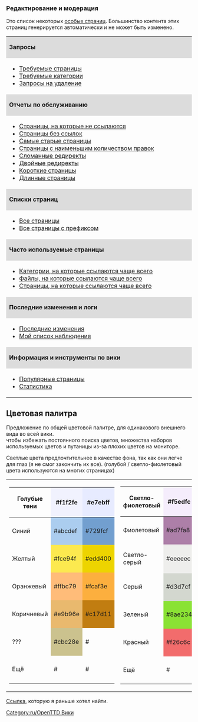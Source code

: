 
===Редактирование и модерация===

Это список некоторых [[en/Special/SpecialPages|особых страниц]]. Большинство контента этих страниц генерируется автоматически и не может быть изменено.

{| width="100%"
|colspan=2 style="background:#DCDCDC;"|'''Запросы'''
|-
| width="35%" |
* [[en/Special/WantedPages|Требуемые страницы]]
* [[en/Special/Wantedcategories|Требуемые категории]]
* [[:Category:en/Requests for deletion|Запросы на удаление]]
|
* [[:Category:en/Articles to be expanded|Статьи, которые нужно расширить]]
* [[:Category:en/Articles to be updated|Статьи, которые нужно обновить]]
* [[:Category:en/Articles to be merged|Статьи, которые нужно объединить]]
|-
|colspan=2 style="background:#DCDCDC;"|'''Отчеты по обслуживанию'''
|-
| 
* [[en/Special/Lonelypages|Страницы, на которые не ссылаются]]
* [[en/Special/Deadendpages|Страницы без ссылок]]
* [[en/Special/Ancientpages|Самые старые страницы]]
* [[en/Special/Fewestrevisions|Страницы с наименьшим количеством правок]]
* [[en/Special/BrokenRedirects|Сломанные редиректы]]
* [[en/Special/DoubleRedirects|Двойные редиректы]]
* [[en/Special/ShortPages|Короткие страницы]]
* [[en/Special/LongPages|Длинные страницы]]
| style="vertical-align:top;"|
* [[en/Special/Uncategorizedcategories|Категории без категорий]]
* [[en/Special/Uncategorizedpages|Страницы без категорий]]
* [[en/Special/Uncategorizedimages|Изображения без категорий]]
* [[en/Special/Unusedimages|Неиспользуемые изображения]]
* [[en/Special/Unusedcategories|Неиспользуемые категории]]
* [[en/Special/Unusedtemplates|Неиспользуемые шаблоны]]
|-
|colspan=2 style="background:#DCDCDC;"|'''Списки страниц'''
|-
|
* [[en/Special/AllPages|Все страницы]]
* [[en/Special/PrefixIndex|Все страницы с префиксом]]
|
* [[en/Special/Categories|Категории]]
* [[en/Special/Listredirects|Список всех редиректов]]
|-
|colspan=2 style="background:#DCDCDC;"|'''Часто используемые страницы'''
|-
|
* [[en/Special/MostLinkedCategories|Категории, на которые ссылаются чаще всего]]
* [[en/Special/Mostimages|Файлы, на которые ссылаются чаще всего]]
* [[en/Special/Mostlinked|Страницы, на которые ссылаются чаще всего]]
|
* [[en/Special/MostLinkedTemplates|Шаблоны, на которые ссылаются чаще всего]]
* [[en/Special/MostCategories|Страницы с наибольшим количеством категорий]]
* [[en/Special/MostRevisions|Страницы с наибольшим количеством правок]]
|-
|colspan=2 style="background:#DCDCDC;"|'''Последние изменения и логи'''
|-
|
* [[en/Special/RecentChanges|Последние изменения]]
* [[en/Special/Watchlist|Мой список наблюдения]]
|
* [[en/Special/Newpages|Новые страницы]]
* [[en/Special/Newimages|Новые изображения]]
|-
|colspan=2 style="background:#DCDCDC;"|'''Информация и инструменты по вики'''
|-
|
* [[en/Special/Popularpages|Популярные страницы]]
* [[en/Special/Statistics|Статистика]]
|
* [[en/Special/Version|Версия]]
|}


==Цветовая палитра==
Предложение по общей цветовой палитре, для одинакового внешнего вида во всей вики.<br />
чтобы избежать постоянного поиска цветов, множества наборов используемых цветов и путаницы из-за плохих цветов на мониторе.

Светлые цвета предпочтительнее в качестве фона, так как они легче для глаз (я не смог закончить их все).
(голубой / светло-фиолетовый цвета используются на многих страницах)


{|style="width:100%;"
|style="width:30%;"|
{|
!style="width:100px;"| Голубые тени
|style="background:#f1f2fe; height:75px; width:75px; -moz-border-radius:1em;"|#f1f2fe
|style="background:#e7ebff; height:75px; width:75px; -moz-border-radius:1em;"|#e7ebff
|-
! Синий
|style="background:#abcdef; height:75px; width:75px; -moz-border-radius:1em;"|#abcdef
|style="background:#729fcf; height:75px; width:75px; -moz-border-radius:1em;"|#729fcf
|-
! Желтый
|style="background:#fce94f; height:75px; width:75px; -moz-border-radius:1em;"|#fce94f
|style="background:#edd400; height:75px; width:75px; -moz-border-radius:1em;"|#edd400
|-
! Оранжевый
|style="background:#ffbc79; height:75px; width:75px; -moz-border-radius:1em;"|#ffbc79
|style="background:#fcaf3e; height:75px; width:75px; -moz-border-radius:1em;"|#fcaf3e
|-
! Коричневый
|style="background:#e9b96e; height:75px; width:75px; -moz-border-radius:1em;"|#e9b96e
|style="background:#c17d11; height:75px; width:75px; -moz-border-radius:1em;"|#c17d11
|-
! ???
|style="background:#cbc28e; height:75px; width:75px; -moz-border-radius:1em;"|#cbc28e
|style=" height:75px; width:75px; -moz-border-radius:1em;"|#
|-
! Ещё
|style=" height:75px; width:75px; -moz-border-radius:1em;"|#
|style=" height:75px; width:75px; -moz-border-radius:1em;"|#
|}
|
{|
!style="width:100px;"| Светло-фиолетовый
|style="background:#f5edfc; height:75px; width:75px; -moz-border-radius:1em;"|#f5edfc
|style="background:#eddefa; height:75px; width:75px; -moz-border-radius:1em;"|#eddefa
|-
! Фиолетовый
|style="background:#ad7fa8; height:75px; width:75px; -moz-border-radius:1em;"|#ad7fa8
|style="background:#75507b; height:75px; width:75px; -moz-border-radius:1em;"|#75507b
|-
! Светло-серый
|style="background:#eeeeec; height:75px; width:75px; -moz-border-radius:1em;"|#eeeeec
|style="background:#dcdcdc; height:75px; width:75px; -moz-border-radius:1em;"|#888a85
|-
! Серый
|style="background:#d3d7cf; height:75px; width:75px; -moz-border-radius:1em;"|#d3d7cf
|style="background:#babdb6; height:75px; width:75px; -moz-border-radius:1em;"|#babdb6
|-
! Зеленый
|style="background:#8ae234; height:75px; width:75px; -moz-border-radius:1em;"|#8ae234
|style="background:#73d216; height:75px; width:75px; -moz-border-radius:1em;"|#73d216
|-
! Красный
|style="background:#f26c6c; height:75px; width:75px; -moz-border-radius:1em;"|#f26c6c
|style="background:#ef2929; height:75px; width:75px; -moz-border-radius:1em;"|#ef2929
|-
! Ещё
|style=" height:75px; width:75px; -moz-border-radius:1em;"|#
|style=" height:75px; width:75px; -moz-border-radius:1em;"|#
|}
|}


[http://help.wikia.com/wiki/Help:Color#X11_color_names Ссылка], которую я раньше хотел найти.

[[Category:ru/OpenTTD Вики]]
